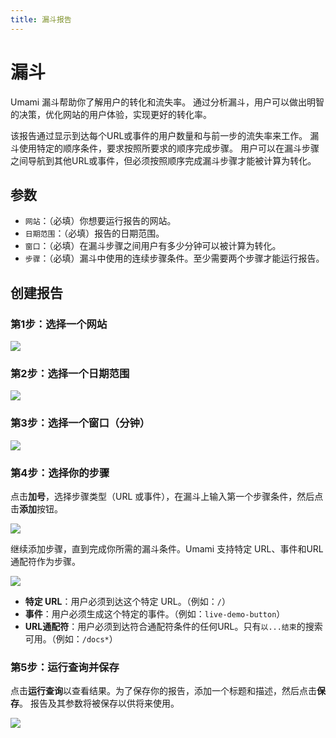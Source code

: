 ```yaml
---
title: 漏斗报告
---
```


# 漏斗

Umami 漏斗帮助你了解用户的转化和流失率。
通过分析漏斗，用户可以做出明智的决策，优化网站的用户体验，实现更好的转化率。

该报告通过显示到达每个URL或事件的用户数量和与前一步的流失率来工作。
漏斗使用特定的顺序条件，要求按照所要求的顺序完成步骤。
用户可以在漏斗步骤之间导航到其他URL或事件，但必须按照顺序完成漏斗步骤才能被计算为转化。

## 参数

- `网站`：（必填）你想要运行报告的网站。
- `日期范围`：（必填）报告的日期范围。
- `窗口`：（必填）在漏斗步骤之间用户有多少分钟可以被计算为转化。
- `步骤`：（必填）漏斗中使用的连续步骤条件。至少需要两个步骤才能运行报告。

## 创建报告

### 第1步：选择一个网站

<img src="/images/v2/funnel-website.png" />

### 第2步：选择一个日期范围

<img src="/images/v2/funnel-date-range.png" />

### 第3步：选择一个窗口（分钟）

<img src="/images/v2/funnel-window.png" />

### 第4步：选择你的步骤

点击**加号**，选择步骤类型（URL 或事件），在漏斗上输入第一个步骤条件，然后点击**添加**按钮。

<img src="/images/v2/funnel-url-form.png" />

继续添加步骤，直到完成你所需的漏斗条件。Umami 支持特定 URL、事件和URL通配符作为步骤。

<img src="/images/v2/funnel-url-details.png" />

- **特定 URL**：用户必须到达这个特定 URL。（例如：`/`）
- **事件**：用户必须生成这个特定的事件。（例如：`live-demo-button`）
- **URL通配符**：用户必须到达符合通配符条件的任何URL。只有`以...结束`的搜索可用。（例如：`/docs*`）

### 第5步：运行查询并保存

点击**运行查询**以查看结果。为了保存你的报告，添加一个标题和描述，然后点击**保存**。
报告及其参数将被保存以供将来使用。

<img src="/images/v2/funnel-details.png" />
